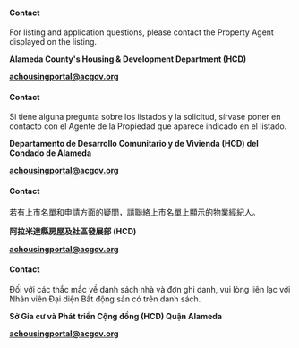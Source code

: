 
<RenderIf language="default">

  #### Contact

  For listing and application questions, please contact the Property Agent displayed on the listing.

  **Alameda County's Housing & Development Department (HCD)**

  **[achousingportal@acgov.org](mailto:achousingportal@acgov.org)**

</RenderIf>

<RenderIf language="es">

  #### Contact

  Si tiene alguna pregunta sobre los listados y la solicitud, sírvase poner en contacto con el Agente de la Propiedad que aparece indicado en el listado.

  **Departamento de Desarrollo Comunitario y de Vivienda (HCD) del Condado de Alameda**

  **[achousingportal@acgov.org](mailto:achousingportal@acgov.org)**

</RenderIf>

<RenderIf language="zh">

  #### Contact

  若有上市名單和申請方面的疑問，請聯絡上市名單上顯示的物業經紀人。

  **阿拉米達縣房屋及社區發展部 (HCD)**

  **[achousingportal@acgov.org](mailto:achousingportal@acgov.org)**

</RenderIf>

<RenderIf language="vi">

  #### Contact

  Đối với các thắc mắc về danh sách nhà và đơn ghi danh, vui lòng liên lạc với Nhân viên Đại diện Bất động sản có trên danh sách.

  **Sở Gia cư và Phát triển Cộng đồng (HCD) Quận Alameda**

  **[achousingportal@acgov.org](mailto:achousingportal@acgov.org)**
  
</RenderIf>